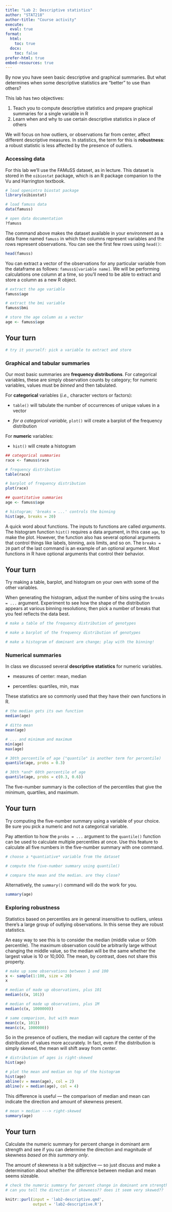 ```yaml
---
title: "Lab 2: Descriptive statistics"
author: "STAT218"
author-title: "Course activity"
execute: 
  eval: true
format: 
  html:
    toc: true
  docx:
    toc: false
prefer-html: true
embed-resources: true
---
```


By now you have seen basic descriptive and graphical summaries. But what determines when some descriptive statistics are "better" to use than others?

This lab has two objectives:

1.  Teach you to compute descriptive statistics and prepare graphical summaries for a single variable in R
2.  Learn when and why to use certain descriptive statistics in place of others

We will focus on how outliers, or observations far from center, affect different descriptive measures. In statistics, the term for this is **robustness**: a robust statistic is less affected by the presence of outliers.

### Accessing data

For this lab we'll use the FAMuSS dataset, as in lecture. This dataset is stored in the `oibiostat` package, which is an R package companion to the Vu and Harrington textbook.

```r
# load openintro biostat package
library(oibiostat)

# load famuss data
data(famuss)

# open data documentation
?famuss
```

The command above makes the dataset available in your environment as a data frame named `famuss` in which the columns represent variables and the rows represent observations. You can see the first few rows using `head()`:

```r
head(famuss)
```

You can extract a vector of the observations for any particular variable from the dataframe as follows: `famuss$[variable name]`. We will be performing calculations one column at a time, so you'll need to be able to extract and store a column as a new R object.

```r
# extract the age variable
famuss$age

# extract the bmi variable
famuss$bmi

# store the age column as a vector
age <- famuss$age
```

::: callout-note
## Your turn

```r
# try it yourself: pick a variable to extract and store

```
:::

### Graphical and tabular summaries

Our most basic summaries are **frequency distributions**. For categorical variables, these are simply observation counts by category; for numeric variables, values must be *binned* and then tabulated.

For **categorical** variables (*i.e.,* character vectors or factors):

-   `table()` will tabulate the number of occurrences of unique values in a vector

-   *for a categorical variable,* `plot()` will create a barplot of the frequency distribution

For **numeric** variables:

-   `hist()` will create a histogram

```r
## categorical summaries
race <- famuss$race

# frequency distribution
table(race)

# barplot of frequency distribution
plot(race)

## quantitative summaries
age <- famuss$age

# histogram; 'breaks = ...' controls the binning
hist(age, breaks = 20)
```

A quick word about functions. The inputs to functions are called *arguments*. The histogram function `hist()` requires a data argument, in this case `age`, to make the plot. However, the function also has several optional arguments that control things like labels, binning, axis limits, and so on. The `breaks = 20` part of the last command is an example of an optional argument. Most functions in R have optional arguments that control their behavior.

::: callout-note
## Your turn

Try making a table, barplot, and histogram on your own with some of the other variables.

When generating the histogram, adjust the number of bins using the `breaks = ...` argument. Experiment to see how the shape of the distribution appears at various binning resolutions; then pick a number of breaks that you feel reflects the data best.

```r
# make a table of the frequency distribution of genotypes

# make a barplot of the frequency distribution of genotypes

# make a histogram of dominant arm change; play with the binning!
```
:::

### Numerical summaries

In class we discussed several **descriptive statistics** for numeric variables.

-   measures of center: mean, median

-   percentiles: quartiles, min, max

These statistics are so commonly used that they have their own functions in R.

```r
# the median gets its own function
median(age)

# ditto mean
mean(age)

# ... and minimum and maximum
min(age)
max(age)

# 30th percentile of age ("quantile" is another term for percentile)
quantile(age, probs = 0.3)

# 30th *and* 60th percentile of age
quantile(age, probs = c(0.3, 0.6))
```

The five-number summary is the collection of the percentiles that give the minimum, quartiles, and maximum.

::: callout-note
## Your turn

Try computing the five-number summary using a variable of your choice. Be sure you pick a numeric and not a categorical variable.

Pay attention to how the `probs = ...` argument to the `quantile()` function can be used to calculate multiple percentiles at once. Use this feature to calculate all five numbers in the five-number summary with one command.

```r
# choose a *quantiative* variable from the dataset

# compute the five-number summary using quantile()

# compare the mean and the median. are they close?

```
:::

Alternatively, the `summary()` command will do the work for you.

```r
summary(age)
```

### Exploring robustness

Statistics based on percentiles are in general insensitive to outliers, unless there's a large group of outlying observations. In this sense they are robust statistics.

An easy way to see this is to consider the median (middle value or 50th percentile). The maximum observation could be arbitrarily large without changing the middle value, so the median will be the same whether the largest value is 10 or 10,000. The mean, by contrast, does not share this property.

```r
# make up some observations between 1 and 100
x <- sample(1:100, size = 20)
x

# median of made up observations, plus 101
median(c(x, 101))

# median of made up observations, plus 1M
median(c(x, 1000000))

# same comparison, but with mean
mean(c(x, 101))
mean(c(x, 1000000))
```

So in the presence of outliers, the median will capture the center of the distribution of values more accurately. In fact, even if the distribution is simply skewed, the mean will shift away from center.

```r
# distribution of ages is right-skewed
hist(age)

# plot the mean and median on top of the histogram
hist(age)
abline(v = mean(age), col = 2)
abline(v = median(age), col = 4)
```

This difference is useful — the comparison of median and mean can indicate the direction and amount of skewness present.

```r
# mean > median ---> right-skewed
summary(age)
```

::: callout-note
## Your turn

Calculate the numeric summary for percent change in dominant arm strength and see if you can determine the direction and magnitude of skewness *based on this summary only*.

The amount of skewness is a bit subjective --- so just discuss and make a determination about whether the difference between median and mean seems sizeable.

```r
# check the numeric summary for percent change in dominant arm strength
# can you tell the direction of skewness?? does it seem very skewed??

```
:::

```r
knitr::purl(input = 'lab2-descriptive.qmd',
            output = 'lab2-descriptive.R')
```